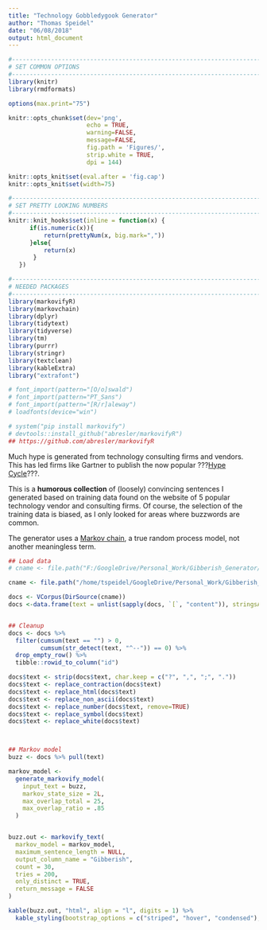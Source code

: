 ```yaml
---
title: "Technology Gobbledygook Generator"
author: "Thomas Speidel"
date: "06/08/2018"
output: html_document
---
```



```r
#-----------------------------------------------------------------------------------------#
# SET COMMON OPTIONS
#-----------------------------------------------------------------------------------------#
library(knitr)
library(rmdformats)

options(max.print="75")

knitr::opts_chunk$set(dev='png', 
                      echo = TRUE, 
                      warning=FALSE, 
                      message=FALSE, 
                      fig.path = 'Figures/', 
                      strip.white = TRUE, 
                      dpi = 144)

knitr::opts_knit$set(eval.after = 'fig.cap')
knitr::opts_knit$set(width=75)

#-----------------------------------------------------------------------------------------#
# SET PRETTY LOOKING NUMBERS
#-----------------------------------------------------------------------------------------#
knitr::knit_hooks$set(inline = function(x) {
      if(is.numeric(x)){
          return(prettyNum(x, big.mark=","))
      }else{
          return(x)
       }
   })


```


```r
#-----------------------------------------------------------------------------------------#
# NEEDED PACKAGES
#-----------------------------------------------------------------------------------------#
library(markovifyR)
library(markovchain)
library(dplyr)
library(tidytext)
library(tidyverse)
library(tm)
library(purrr)
library(stringr)
library(textclean)
library(kableExtra)
library("extrafont")

# font_import(pattern="[O/o]swald")
# font_import(pattern="PT_Sans")
# font_import(pattern="[R/r]aleway")
# loadfonts(device="win")

# system("pip install markovify")
# devtools::install_github("abresler/markovifyR")
## https://github.com/abresler/markovifyR

```




Much hype is generated from technology consulting firms and vendors. This has led firms like Gartner to publish the now popular ???[Hype Cycle](https://en.wikipedia.org/wiki/Hype_cycle)???.

This is a **humorous collection** of (loosely) convincing sentences I generated based on training data found on the website of 5 popular technology vendor and consulting firms. Of course, the selection of the training data is biased, as I only looked for areas where buzzwords are common. 

The generator uses a [Markov chain](https://en.wikipedia.org/wiki/Markov_chain), a true random process model, not another meaningless term.


```r

## Load data
# cname <- file.path("F:/GoogleDrive/Personal_Work/Gibberish_Generator/Data")

cname <- file.path("/home/tspeidel/GoogleDrive/Personal_Work/Gibberish_Generator/Data")

docs <- VCorpus(DirSource(cname))
docs <-data.frame(text = unlist(sapply(docs, `[`, "content")), stringsAsFactors = F)


## Cleanup
docs <- docs %>%
  filter(cumsum(text == "") > 0,
         cumsum(str_detect(text, "^--")) == 0) %>%
  drop_empty_row() %>%
  tibble::rowid_to_column("id")

docs$text <- strip(docs$text, char.keep = c("?", ",", ";", "."))
docs$text <- replace_contraction(docs$text)
docs$text <- replace_html(docs$text)
docs$text <- replace_non_ascii(docs$text)
docs$text <- replace_number(docs$text, remove=TRUE)
docs$text <- replace_symbol(docs$text)
docs$text <- replace_white(docs$text)



## Markov model
buzz <- docs %>% pull(text)

markov_model <-
  generate_markovify_model(
    input_text = buzz,
    markov_state_size = 2L,
    max_overlap_total = 25,
    max_overlap_ratio = .85
  )


buzz.out <- markovify_text(
  markov_model = markov_model,
  maximum_sentence_length = NULL,
  output_column_name = "Gibberish",
  count = 30,
  tries = 200,
  only_distinct = TRUE,
  return_message = FALSE
)

kable(buzz.out, "html", align = "l", digits = 1) %>%
  kable_styling(bootstrap_options = c("striped", "hover", "condensed"), full_width = F, position = "left")
  
```



